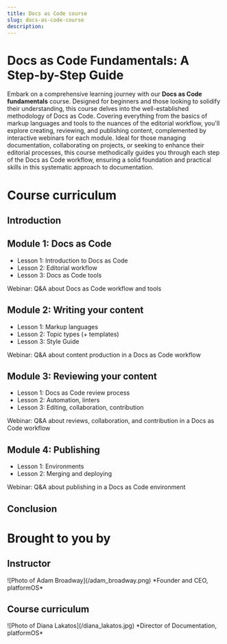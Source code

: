 ```yaml
---
title: Docs as Code course
slug: docs-as-code-course
description:  
---
```


# Docs as Code Fundamentals: A Step-by-Step Guide

Embark on a comprehensive learning journey with our **Docs as Code fundamentals** course. Designed for beginners and those looking to solidify their understanding, this course delves into the well-established methodology of Docs as Code. Covering everything from the basics of markup languages and tools to the nuances of the editorial workflow, you'll explore creating, reviewing, and publishing content, complemented by interactive webinars for each module. Ideal for those managing documentation, collaborating on projects, or seeking to enhance their editorial processes, this course methodically guides you through each step of the Docs as Code workflow, ensuring a solid foundation and practical skills in this systematic approach to documentation.

# Course curriculum

## Introduction

## Module 1: Docs as Code

* Lesson 1: Introduction to Docs as Code
* Lesson 2: Editorial workflow
* Lesson 3: Docs as Code tools

Webinar: Q&A about Docs as Code workflow and tools

## Module 2: Writing your content

* Lesson 1: Markup languages
* Lesson 2: Topic types (+ templates)
* Lesson 3: Style Guide

Webinar: Q&A about content production in a Docs as Code workflow

## Module 3: Reviewing your content

* Lesson 1: Docs as Code review process
* Lesson 2: Automation, linters
* Lesson 3: Editing, collaboration, contribution

Webinar: Q&A about reviews, collaboration, and contribution in a Docs as Code workflow

## Module 4: Publishing

* Lesson 1: Environments
* Lesson 2: Merging and deploying

Webinar: Q&A about publishing in a Docs as Code environment

## Conclusion

# Brought to you by

## Instructor

<Grid>
  <Card>
  ![Photo of Adam Broadway](/adam_broadway.png)
  </Card>
  <Card>
  *Founder and CEO, platformOS*    

  </Card>
</Grid>

## Course curriculum 

<Grid>
  <Card>
  ![Photo of Diana Lakatos](/diana_lakatos.jpg)
  </Card>
  <Card>
  *Director of Documentation, platformOS*    

  </Card>
</Grid>